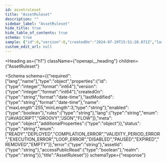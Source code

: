 ```yaml
---
id: assetruleset
title: "AssetRuleset"
description: ""
sidebar_label: "AssetRuleset"
hide_title: true
hide_table_of_contents: true
schema: true
sample: {"id":0,"version":0,"createdOn":"2024-07-29T15:51:28.071Z","lastModified":"2024-07-29T15:51:28.071Z","name":"string","enabled":true,"rules":"string","lang":"JAVASCRIPT","meta":{},"status":"READY","error":"string","assetId":"string","accessPublicRead":true,"realm":"string"}
custom_edit_url: null
---
```



<Heading
  as={"h1"}
  className={"openapi__heading"}
  children={"AssetRuleset"}
>
</Heading>





<Schema
  schema={{"required":["lang","name"],"type":"object","properties":{"id":{"type":"integer","format":"int64"},"version":{"type":"integer","format":"int64"},"createdOn":{"type":"string","format":"date-time"},"lastModified":{"type":"string","format":"date-time"},"name":{"maxLength":255,"minLength":3,"type":"string"},"enabled":{"type":"boolean"},"rules":{"type":"string"},"lang":{"type":"string","enum":["JAVASCRIPT","GROOVY","JSON","FLOW"]},"meta":{"type":"object","additionalProperties":{"type":"object"}},"status":{"type":"string","enum":["READY","DEPLOYED","COMPILATION_ERROR","VALIDITY_PERIOD_ERROR","EXECUTION_ERROR","LOOP_ERROR","DISABLED","PAUSED","EXPIRED","REMOVED","EMPTY"]},"error":{"type":"string"},"assetId":{"type":"string"},"accessPublicRead":{"type":"boolean"},"realm":{"type":"string"}},"title":"AssetRuleset"}}
  schemaType={"response"}
>
  
</Schema>
            